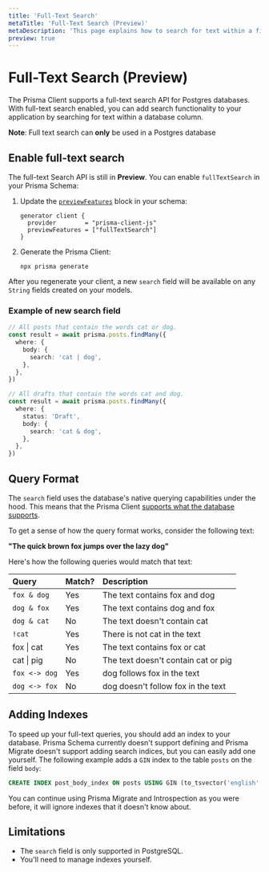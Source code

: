 ```yaml
---
title: 'Full-Text Search'
metaTitle: 'Full-Text Search (Preview)'
metaDescription: 'This page explains how to search for text within a field.'
preview: true
---
```


# Full-Text Search (Preview)

The Prisma Client supports a full-text search API for Postgres databases. With full-text search enabled, you can add search functionality to your application by searching for text within a database column.

<Admonition type="info">

**Note**: Full text search can **only** be used in a Postgres database

</Admonition>

## Enable full-text search

The full-text Search API is still in **Preview**. You can enable `fullTextSearch` in your Prisma Schema:

1. Update the [`previewFeatures`](/concepts/components/preview-features) block in your schema:

   ```prisma
   generator client {
     provider        = "prisma-client-js"
     previewFeatures = ["fullTextSearch"]
   }
   ```

2. Generate the Prisma Client:

   ```terminal copy
   npx prisma generate
   ```

After you regenerate your client, a new `search` field will be available on any `String` fields created on your models.

### Example of new <inlinecode>search</inlinecode> field

```ts
// All posts that contain the words cat or dog.
const result = await prisma.posts.findMany({
  where: {
    body: {
      search: 'cat | dog',
    },
  },
})

// All drafts that contain the words cat and dog.
const result = await prisma.posts.findMany({
  where: {
    status: 'Draft',
    body: {
      search: 'cat & dog',
    },
  },
})
```

## Query Format

The `search` field uses the database's native querying capabilities under the hood. This means that the Prisma Client [supports what the database supports](https://www.postgresql.org/docs/12/functions-textsearch.html).

To get a sense of how the query format works, consider the following text:

**"The quick brown fox jumps over the lazy dog"**

Here's how the following queries would match that text:

| Query                                   | Match? | Description                         |
| :-------------------------------------- | :----- | :---------------------------------- |
| `fox & dog`                             | Yes    | The text contains fox and dog       |
| `dog & fox`                             | Yes    | The text contains dog and fox       |
| `dog & cat`                             | No     | The text doesn't contain cat        |
| `!cat`                                  | Yes    | There is not cat in the text        |
| <inlinecode>fox &#124; cat</inlinecode> | Yes    | The text contains fox or cat        |
| <inlinecode>cat &#124; pig</inlinecode> | No     | The text doesn't contain cat or pig |
| `fox <-> dog`                           | Yes    | dog follows fox in the text         |
| `dog <-> fox`                           | No     | dog doesn't follow fox in the text  |

## Adding Indexes

To speed up your full-text queries, you should add an index to your database. Prisma Schema currently doesn't support defining and Prisma Migrate doesn't support adding search indices, but you can easily add one yourself. The following example adds a `GIN` index to the table `posts` on the field `body`:

```sql
CREATE INDEX post_body_index ON posts USING GIN (to_tsvector('english', body));
```

You can continue using Prisma Migrate and Introspection as you were before, it will ignore indexes that it doesn't know about.

## Limitations

- The `search` field is only supported in PostgreSQL.
- You'll need to manage indexes yourself.
